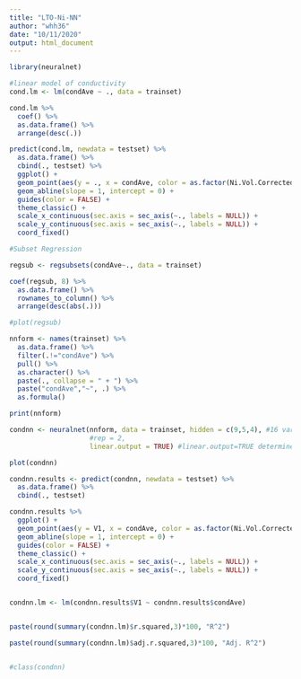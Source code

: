 ```yaml
---
title: "LTO-Ni-NN"
author: "whh36"
date: "10/11/2020"
output: html_document
---
```


```r
library(neuralnet)
```


```r
#linear model of conductivity
cond.lm <- lm(condAve ~ ., data = trainset)

cond.lm %>%
  coef() %>%
  as.data.frame() %>%
  arrange(desc(.))

predict(cond.lm, newdata = testset) %>%
  as.data.frame() %>%
  cbind(., testset) %>%
  ggplot() +
  geom_point(aes(y = ., x = condAve, color = as.factor(Ni.Vol.Corrected))) +
  geom_abline(slope = 1, intercept = 0) +
  guides(color = FALSE) +
  theme_classic() +
  scale_x_continuous(sec.axis = sec_axis(~., labels = NULL)) +
  scale_y_continuous(sec.axis = sec_axis(~., labels = NULL)) +
  coord_fixed()
```


```r
#Subset Regression

regsub <- regsubsets(condAve~., data = trainset)

coef(regsub, 8) %>%
  as.data.frame() %>%
  rownames_to_column() %>%
  arrange(desc(abs(.)))

#plot(regsub)

```

```r
nnform <- names(trainset) %>%
  as.data.frame() %>%
  filter(.!="condAve") %>%
  pull() %>%
  as.character() %>%
  paste(., collapse = " + ") %>%
  paste("condAve","~", .) %>%
  as.formula()

print(nnform)
```

```r
condnn <- neuralnet(nnform, data = trainset, hidden = c(9,5,4), #16 variables   4,5,9   5,9,4
                    #rep = 2,
                    linear.output = TRUE) #linear.output=TRUE determines regression, false=classification

plot(condnn)

condnn.results <- predict(condnn, newdata = testset) %>%
  as.data.frame() %>%
  cbind(., testset)

condnn.results %>%
  ggplot() +
  geom_point(aes(y = V1, x = condAve, color = as.factor(Ni.Vol.Corrected))) +
  geom_abline(slope = 1, intercept = 0) +
  guides(color = FALSE) +
  theme_classic() +
  scale_x_continuous(sec.axis = sec_axis(~., labels = NULL)) +
  scale_y_continuous(sec.axis = sec_axis(~., labels = NULL)) +
  coord_fixed()


condnn.lm <- lm(condnn.results$V1 ~ condnn.results$condAve)


paste(round(summary(condnn.lm)$r.squared,3)*100, "R^2")

paste(round(summary(condnn.lm)$adj.r.squared,3)*100, "Adj. R^2")


#class(condnn)
```


<!--
#nnets

```r
#LDA

#?train()

#str(trainset)

#control <- trainControl(method = "cv", number = 10)


nnetmodel <- train(condAve ~ ., data = trainset, method = "nnet", 
        #metric = metric,
        ##trControl = control,
        preProc = c("center","scale"),
        trace = FALSE)

nnetresults <- predict(nnetmodel, testset) %>%
  as.data.frame()

colnames(nnetresults)[1] <- "prediction"

cbind(nnetresults, testset) %>%
  ggplot() +
  geom_point(aes(y = prediction, x = condAve, color = as.factor(Ni.Vol.Corrected))) +
  geom_abline(slope = 1, intercept = 0) +
  guides(color = FALSE)



nnetimp <- varImp(nnetmodel)[1] %>%
  as.data.frame() %>%
  rownames_to_column() %>%
  arrange(Overall)


dotchart(nnetimp$Overall, labels = nnetimp$rowname, main = "nnet")

varImp(nnetmodel)[1] %>%
  as.data.frame() %>%
  rownames_to_column() %>%
  arrange(desc(Overall))
```

```r
avennetresults <- train(condAve~., data = temp, method = "avNNet", trace = FALSE,
                        trControl = treebagctrl)

avennetpred <- predict(avennetresults, temp) %>%
  as.data.frame()

colnames(avennetpred)[1] <- "prediction"

cbind(avennetpred, temp) %>%
  ggplot() +
  geom_point(aes(y = prediction, x = condAve, color = as.factor(Ni.Vol.Corrected))) +
  geom_abline(slope = 1, intercept = 0) +
  #coord_fixed() +
  guides(color = FALSE)
```
-->


